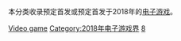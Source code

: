 本分类收录预定首发或预定首发于2018年的[[电子游戏|电子游戏]]。

{{Year by category
| m = 2
| c = 0
| d = 1
| y = 8
| cat = 电子游戏
| in = 电子游戏界
| parent = 各年电子游戏
| subcat = 2018年作品
| sortkey = Video game
}}

[[Category:2018年软件|Video game]]
[[Category:2018年电子游戏界|Category:2018年电子游戏界]]
[[Category:2010年代电子游戏|8]]